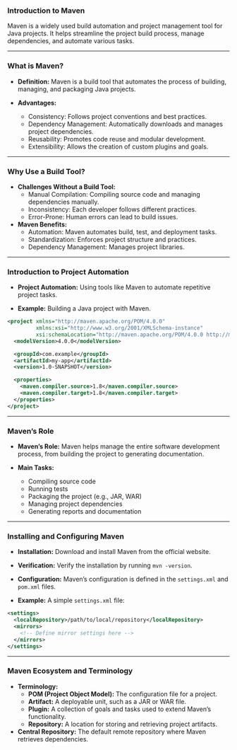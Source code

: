 ###  Introduction to Maven

Maven is a widely used build automation and project management tool for Java projects. It helps streamline the project build process, manage dependencies, and automate various tasks.

---

###  What is Maven?

- **Definition:** Maven is a build tool that automates the process of building, managing, and packaging Java projects.

- **Advantages:**
  - Consistency: Follows project conventions and best practices.
  - Dependency Management: Automatically downloads and manages project dependencies.
  - Reusability: Promotes code reuse and modular development.
  - Extensibility: Allows the creation of custom plugins and goals.

---

###  Why Use a Build Tool?

- **Challenges Without a Build Tool:**
  - Manual Compilation: Compiling source code and managing dependencies manually.
  - Inconsistency: Each developer follows different practices.
  - Error-Prone: Human errors can lead to build issues.

- **Maven Benefits:**
  - Automation: Maven automates build, test, and deployment tasks.
  - Standardization: Enforces project structure and practices.
  - Dependency Management: Manages project libraries.

---

###  Introduction to Project Automation

- **Project Automation:** Using tools like Maven to automate repetitive project tasks.

- **Example:** Building a Java project with Maven.

```.xml
<project xmlns="http://maven.apache.org/POM/4.0.0"
         xmlns:xsi="http://www.w3.org/2001/XMLSchema-instance"
         xsi:schemaLocation="http://maven.apache.org/POM/4.0.0 http://maven.apache.org/xsd/maven-4.0.0.xsd">
  <modelVersion>4.0.0</modelVersion>

  <groupId>com.example</groupId>
  <artifactId>my-app</artifactId>
  <version>1.0-SNAPSHOT</version>

  <properties>
    <maven.compiler.source>1.8</maven.compiler.source>
    <maven.compiler.target>1.8</maven.compiler.target>
  </properties>
</project>
```

---

###  Maven's Role

- **Maven's Role:** Maven helps manage the entire software development process, from building the project to generating documentation.

- **Main Tasks:**
  - Compiling source code
  - Running tests
  - Packaging the project (e.g., JAR, WAR)
  - Managing project dependencies
  - Generating reports and documentation

---

###  Installing and Configuring Maven

- **Installation:** Download and install Maven from the official website.

- **Verification:** Verify the installation by running `mvn -version`.

- **Configuration:** Maven's configuration is defined in the `settings.xml` and `pom.xml` files.

- **Example:** A simple `settings.xml` file:

```xml
<settings>
  <localRepository>/path/to/local/repository</localRepository>
  <mirrors>
    <!-- Define mirror settings here -->
  </mirrors>
</settings>
```

---

###  Maven Ecosystem and Terminology

- **Terminology:**
  - **POM (Project Object Model):** The configuration file for a project.
  - **Artifact:** A deployable unit, such as a JAR or WAR file.
  - **Plugin:** A collection of goals and tasks used to extend Maven's functionality.
  - **Repository:** A location for storing and retrieving project artifacts.
  
- **Central Repository:** The default remote repository where Maven retrieves dependencies.

